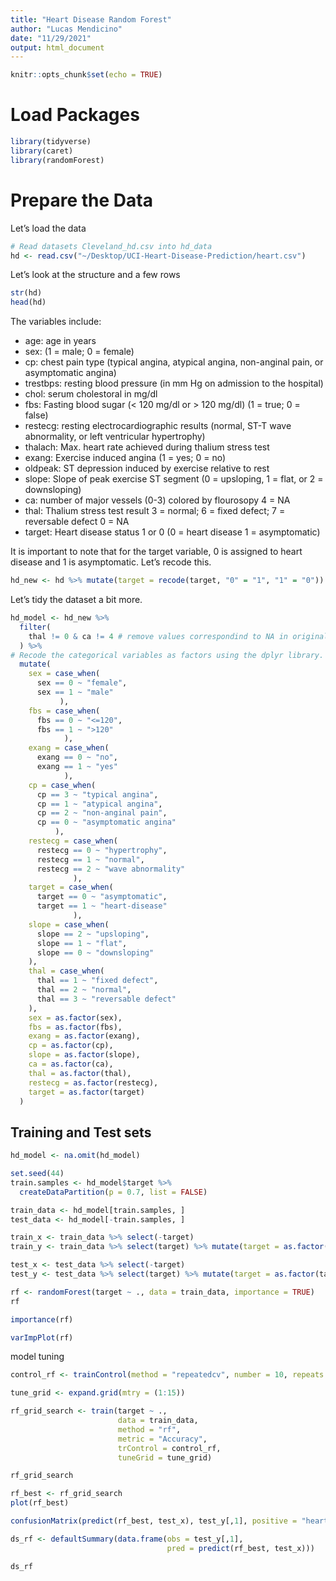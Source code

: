 ```yaml
---
title: "Heart Disease Random Forest"
author: "Lucas Mendicino"
date: "11/29/2021"
output: html_document
---
```


```r
knitr::opts_chunk$set(echo = TRUE)
```


# Load Packages
```r
library(tidyverse)
library(caret)
library(randomForest)

```

# Prepare the Data

Let's load the data
```r
# Read datasets Cleveland_hd.csv into hd_data
hd <- read.csv("~/Desktop/UCI-Heart-Disease-Prediction/heart.csv")
```

Let's look at the structure and a few rows
```r
str(hd)
head(hd)
```
                                            
The variables include:

- age: age in years
- sex: (1 = male; 0 = female)
- cp: chest pain type (typical angina, atypical angina, non-anginal pain, or asymptomatic angina)
- trestbps: resting blood pressure (in mm Hg on admission to the hospital)
- chol: serum cholestoral in mg/dl
- fbs: Fasting blood sugar (< 120 mg/dl or > 120 mg/dl) (1 = true; 0 = false)
- restecg: resting electrocardiographic results (normal, ST-T wave abnormality, or left ventricular hypertrophy)
- thalach: Max. heart rate achieved during thalium stress test
- exang: Exercise induced angina (1 = yes; 0 = no)
- oldpeak: ST depression induced by exercise relative to rest
- slope: Slope of peak exercise ST segment (0 = upsloping, 1 = flat, or 2 = downsloping)
- ca: number of major vessels (0-3) colored by flourosopy 4 = NA
- thal: Thalium stress test result 3 = normal; 6 = fixed defect; 7 = reversable defect 0 = NA
- target: Heart disease status 1 or 0 (0 = heart disease 1 = asymptomatic)

It is important to note that for the target variable, 0 is assigned to heart disease and 1 is asymptomatic. Let's recode this.


```r
hd_new <- hd %>% mutate(target = recode(target, "0" = "1", "1" = "0"))
```


Let's tidy the dataset a bit more.

```r
hd_model <- hd_new %>%
  filter(
    thal != 0 & ca != 4 # remove values correspondind to NA in original dataset
  ) %>%
# Recode the categorical variables as factors using the dplyr library.
  mutate(
    sex = case_when(
      sex == 0 ~ "female",
      sex == 1 ~ "male"
           ),
    fbs = case_when(
      fbs == 0 ~ "<=120",
      fbs == 1 ~ ">120"
            ),
    exang = case_when(
      exang == 0 ~ "no",
      exang == 1 ~ "yes"
            ),
    cp = case_when(
      cp == 3 ~ "typical angina",
      cp == 1 ~ "atypical angina",
      cp == 2 ~ "non-anginal pain",
      cp == 0 ~ "asymptomatic angina"
          ),
    restecg = case_when(
      restecg == 0 ~ "hypertrophy",
      restecg == 1 ~ "normal",
      restecg == 2 ~ "wave abnormality"
              ),
    target = case_when(
      target == 0 ~ "asymptomatic",
      target == 1 ~ "heart-disease"
              ),
    slope = case_when(
      slope == 2 ~ "upsloping",
      slope == 1 ~ "flat",
      slope == 0 ~ "downsloping"
    ),
    thal = case_when(
      thal == 1 ~ "fixed defect",
      thal == 2 ~ "normal",
      thal == 3 ~ "reversable defect"
    ),
    sex = as.factor(sex),
    fbs = as.factor(fbs),
    exang = as.factor(exang),
    cp = as.factor(cp),
    slope = as.factor(slope),
    ca = as.factor(ca),
    thal = as.factor(thal),
    restecg = as.factor(restecg),
    target = as.factor(target)
  )

```



## Training and Test sets


```r
hd_model <- na.omit(hd_model)

set.seed(44)
train.samples <- hd_model$target %>%
  createDataPartition(p = 0.7, list = FALSE)

train_data <- hd_model[train.samples, ]
test_data <- hd_model[-train.samples, ]

train_x <- train_data %>% select(-target)
train_y <- train_data %>% select(target) %>% mutate(target = as.factor(target))

test_x <- test_data %>% select(-target)
test_y <- test_data %>% select(target) %>% mutate(target = as.factor(target))

```




```r
rf <- randomForest(target ~ ., data = train_data, importance = TRUE)
rf
```


```r
importance(rf)

varImpPlot(rf)

```


model tuning
```r
control_rf <- trainControl(method = "repeatedcv", number = 10, repeats = 3, search = "grid")

tune_grid <- expand.grid(mtry = (1:15))

rf_grid_search <- train(target ~ .,
                        data = train_data,
                        method = "rf",
                        metric = "Accuracy",
                        trControl = control_rf,
                        tuneGrid = tune_grid)

rf_grid_search
```

```r
rf_best <- rf_grid_search
plot(rf_best)

confusionMatrix(predict(rf_best, test_x), test_y[,1], positive = "heart-disease")
```

```r
ds_rf <- defaultSummary(data.frame(obs = test_y[,1], 
                                   pred = predict(rf_best, test_x)))

ds_rf
```

